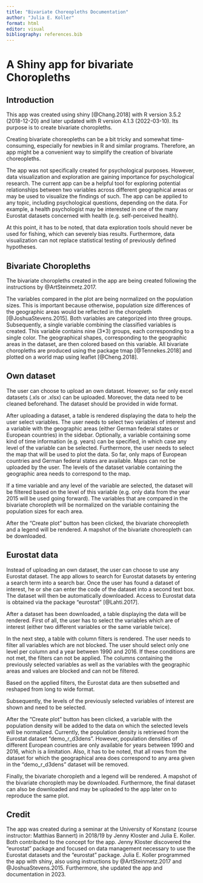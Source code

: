 ```yaml
---
title: "Bivariate Choreopleths Documentation"
author: "Julia E. Koller"
format: html
editor: visual
bibliography: references.bib
---
```


# A Shiny app for bivariate Choropleths

## Introduction

This app was created using shiny [@Chang.2018] with R version 3.5.2 (2018-12-20) and later updated with R version 4.1.3 (2022-03-10). Its purpose is to create bivariate choropleths.

Creating bivariate choreopleths can be a bit tricky and somewhat time-consuming, especially for newbies in R and similar programs. Therefore, an app might be a convenient way to simplify the creation of bivariate choreopleths.

The app was not specifically created for psychological purposes. However, data visualization and exploration are gaining importance for psychological research. The current app can be a helpful tool for exploring potential relationships between two variables across different geographical areas or may be used to visualize the findings of such. The app can be applied to any topic, including psychological questions, depending on the data. For example, a health psychologist may be interested in one of the many Eurostat datasets concerned with health (e.g. self-perceived health).

At this point, it has to be noted, that data exploration tools should never be used for fishing, which can severely bias results. Furthermore, data visualization can not replace statistical testing of previously defined hypotheses.

## Bivariate Choropleths

The bivariate choropleths created in the app are being created following the instructions by @ArtSteinmetz.2017.

The variables compared in the plot are being normalized on the population sizes. This is important because otherwise, population size differences of the geographic areas would be reflected in the choropleth [@JoshuaStevens.2015]. Both variables are categorized into three groups. Subsequently, a single variable combining the classified variables is created. This variable contains nine (3\*3) groups, each corresponding to a single color. The geographical shapes, corresponding to the geographic areas in the dataset, are then colored based on this variable. All bivariate choropleths are produced using the package tmap [@Tennekes.2018] and plotted on a world map using leaflet [@Cheng.2018].

## Own dataset

The user can choose to upload an own dataset. However, so far only excel datasets (.xls or .xlsx) can be uploaded. Moreover, the data need to be cleaned beforehand. The dataset should be provided in wide format.

After uploading a dataset, a table is rendered displaying the data to help the user select variables. The user needs to select two variables of interest and a variable with the geographic areas (either German federal states or European countries) in the sidebar. Optionally, a variable containing some kind of time information (e.g. years) can be specified, in which case any level of the variable can be selected. Furthermore, the user needs to select the map that will be used to plot the data. So far, only maps of European countries and German federal states are available. Maps can not be uploaded by the user. The levels of the dataset variable containing the geographic area needs to correspond to the map.

If a time variable and any level of the variable are selected, the dataset will be filtered based on the level of this variable (e.g. only data from the year 2015 will be used going forward). The variables that are compared in the bivariate choropleth will be normalized on the variable containing the population sizes for each area.

After the "Create plot" button has been clicked, the bivariate choreopleth and a legend will be rendered. A mapshot of the bivariate choreopleth can be downloaded.

## Eurostat data

Instead of uploading an own dataset, the user can choose to use any Eurostat dataset. The app allows to search for Eurostat datasets by entering a search term into a search bar. Once the user has found a dataset of interest, he or she can enter the code of the dataset into a second text box. The dataset will then be automatically downloaded. Access to Eurostat data is obtained via the package "eurostat" [@Lahti.2017].

After a dataset has been downloaded, a table displaying the data will be rendered. First of all, the user has to select the variables which are of interest (either two different variables or the same variable twice).

In the next step, a table with column filters is rendered. The user needs to filter all variables which are not blocked. The user should select only one level per column and a year between 1990 and 2016. If these conditions are not met, the filters can not be applied. The columns containing the previously selected variables as well as the variables with the geographic areas and values are blocked and can not be filtered.

Based on the applied filters, the Eurostat data are then subsetted and reshaped from long to wide format.

Subsequently, the levels of the previously selected variables of interest are shown and need to be selected.

After the "Create plot" button has been clicked, a variable with the population density will be added to the data on which the selected levels will be normalized. Currently, the population density is retrieved from the Eurostat dataset "demo_r_d3dens". However, population densities of different European countries are only available for years between 1990 and 2016, which is a limitation. Also, it has to be noted, that all rows from the dataset for which the geographical area does correspond to any area given in the "demo_r_d3dens" dataset will be removed.

Finally, the bivariate choropleth and a legend will be rendered. A mapshot of the bivariate choropleth may be downloaded. Furthermore, the final dataset can also be downloaded and may be uploaded to the app later on to reproduce the same plot.

## Credit

The app was created during a seminar at the University of Konstanz (course instructor: Matthias Bannert) in 2018/19 by Jenny Kloster and Julia E. Koller. Both contributed to the concept for the app. Jenny Kloster discovered the "eurostat" package and focused on data management necessary to use the Eurostat datasets and the "eurostat" package. Julia E. Koller programmed the app with shiny, also using instructions by @ArtSteinmetz.2017 and @JoshuaStevens.2015. Furthermore, she updated the app and documentation in 2023.
